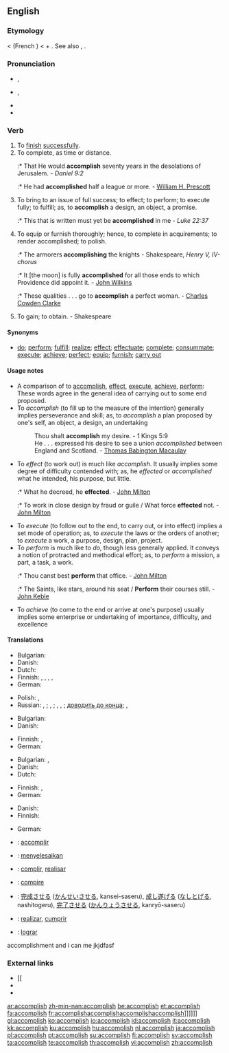 ==English==
{{webster 1913}}

===Etymology===
{{etyl|ang}} {{term|acomplissen|lang=ang}} < {{etyl|fro}} {{term|accomplir|lang=fro}} (French {{term|accomplir|lang=fr}}) < {{etyl|la}} {{term|ad|lang=la}} + {{term|complere||to fill up, to complete|lang=la}}. See also {{term|complete}}, {{term|finish}}.

===Pronunciation===
* {{a|UK}} {{IPA|/əˈkəm.plɪʃ/}}, {{SAMPA|/@"k@m.plIS/}}
* {{a|US}} {{IPA|/əˈkɔm.pliʃ/}}, {{SAMPA|/@"kOm.pliS/}}
* {{audio|En-us-accomplish.ogg|Audio (US)}}
* {{hyphenation|ac-com'plish}}

===Verb===
{{en-verb|accomplishes|accomplishing|accomplished}}

# To [[finish]] [[successful]]ly.
# To complete, as time or distance.
#:* That He would '''accomplish''' seventy years in the desolations of Jerusalem. - ''Daniel 9:2''
#:* He had '''accomplished''' half a league or more. - [[w:William H. Prescott|William H. Prescott]]
# To bring to an issue of full success; to effect; to perform; to execute fully; to fulfill; as, to '''accomplish''' a design, an object, a promise.
#:* This that is written must yet be '''accomplished''' in me - ''Luke 22:37''
# To equip or furnish thoroughly; hence, to complete in acquirements; to render accomplished; to polish.
#:* The armorers '''accomplishing''' the knights - Shakespeare, ''Henry V, IV-chorus''
#:* It [the moon] is fully '''accomplished''' for all those ends to which Providence did appoint it. - [[w:John Wilkins|John Wilkins]]
#:* These qualities . . . go to '''accomplish''' a perfect woman. - [[w:Charles Cowden Clarke|Charles Cowden Clarke]]
# {{obsolete}} To gain; to obtain. - Shakespeare

====Synonyms====
* [[do]]; [[perform]]; [[fulfill]]; [[realize]]; [[effect]]; [[effectuate]]; [[complete]]; [[consummate]]; [[execute]]; [[achieve]]; [[perfect]]; [[equip]]; [[furnish]]; [[carry out]]

====Usage notes====
* <!--A longer exposition on near synonyms from Webster 1913:--> A comparison of to [[#English|accomplish]], [[effect]], [[execute]], [[achieve]], [[perform]]: These words agree in the general idea of carrying out to some end proposed.
* To ''accomplish'' (to fill up to the measure of the intention) generally implies perseverance and skill; as, to ''accomplish'' a plan proposed by one's self, an object, a design, an undertaking
*: Thou shalt '''accomplish''' my desire. - 1 Kings 5:9
*: He . . . expressed his desire to see a union ''accomplished'' between England and Scotland. - [[w:Thomas Babington Macaulay|Thomas Babington Macaulay]]
* To ''effect'' (to work out) is much like ''accomplish''. It usually implies some degree of difficulty contended with; as, he ''effected'' or ''accomplished'' what he intended, his purpose, but little.
*:* What he decreed, he '''effected'''. - [[w:John Milton|John Milton]]
*:* To work in close design by fraud or guile / What force '''effected''' not. - [[w:John Milton|John Milton]]
* To ''execute'' (to follow out to the end, to carry out, or into effect) implies a set mode of operation; as, to ''execute'' the laws or the orders of another; to ''execute'' a work, a purpose, design, plan, project.
* To ''perform'' is much like to ''do'', though less generally applied. It conveys a notion of protracted and methodical effort; as, to ''perform'' a mission, a part, a task, a work.
*:* Thou canst best '''perform''' that office. - [[w:John Milton|John Milton]]
*:* The Saints, like stars, around his seat / '''Perform''' their courses still. - [[w:John Keble|John Keble]]
* To ''achieve'' (to come to the end or arrive at one's purpose) usually implies some enterprise or undertaking of importance, difficulty, and excellence

====Translations====
{{trans-top|to finish successfully}}
* Bulgarian: {{t|bg|осъществявам|sc=Cyrl}}
* Danish: {{t-|da|fuldende}}
* Dutch: {{t-|nl|volbrengen}}
* Finnish: {{t+|fi|suorittaa}}, {{t+|fi|toteuttaa}}, {{t+|fi|saada}} {{t-|fi|tehty|alt=tehdyksi}}, {{t+|fi|saattaa}} {{t-|fi|päätökseen}}, {{t+|fi|saada}} {{t-|fi|aikaan}}
* German: {{t-|de|vollenden}}
{{trans-mid}}
* Polish: {{t+|pl|dokonywać}}, {{t+|pl|dokonać}}
* Russian: {{t|ru|совершать|tr=sov'eršát'|sc=Cyrl}} {{impf}}, {{t|ru|совершить|tr=sov'eršít'|sc=Cyrl}} {{impf}}; {{t+|ru|выполнять|tr=vypoln'át'|sc=Cyrl}} {{impf}}, {{t|ru|выполнить|tr=výpolnit'|sc=Cyrl}} {{pf}}; {{t+|ru|достигать|tr=dostigát'|sc=Cyrl}} {{impf}}, {{t+|ru|достигнуть|tr=dostígnut'|sc=Cyrl}} {{pf}}, {{t+|ru|достичь|tr=dostíč|sc=Cyrl}} {{impf}}; [[доводить до конца]]; {{t|ru|завершать|tr=zav'eršát'|sc=Cyrl}} {{impf}}, {{t|ru|завершить|tr=zav'eršít'|sc=Cyrl}} {{pf}}
{{trans-bottom}}

{{trans-top|to complete, as time or distance}}
* Bulgarian: {{t|bg|завършвам|sc=Cyrl}}
* Danish: {{t-|da|fuldende}}
{{trans-mid}}
* Finnish: {{t+|fi|suorittaa}}, {{t+|fi|saavuttaa}}
* German: {{t-|de|vollenden}}
{{trans-bottom}}

{{trans-top|to bring to an issue of full success; to effect; to perform}}
* Bulgarian: {{t|bg|извършвам|sc=Cyrl}},  {{t|bg|осъществявам|sc=Cyrl}}
* Danish: {{t-|da|fuldende}}
* Dutch: {{t-|nl|volbrengen}}
{{trans-mid}}
* Finnish: {{t+|fi|suorittaa}}, {{t+|fi|saavuttaa}}
* German: {{t-|de|vollenden}}
{{trans-bottom}}

{{trans-top|to equip or furnish thoroughly}}
* Danish: {{t-|da|fuldende}}
* Finnish: {{t-|fi|varustaa}}
{{trans-mid}}
* German: {{t-|de|vollenden}}
{{trans-bottom}}

{{trans-top|(obsolete) to gain; to obtain}}
{{trans-mid}}
{{trans-bottom}}

{{checktrans-top}}
* {{ttbc|French}}: [[accomplir]]
* {{ttbc|Indonesian}}: [[selesai|menyelesaikan]]
* {{ttbc|Interlingua}}: [[complir]], [[realisar]]
* {{ttbc|Italian}}: [[compire]]
* {{ttbc|Japanese}}: [[完成]]させる ([[かんせい]]させる, kansei-saseru), [[成し遂げる]] ([[なしとげる]], nashitogeru), [[完了]]させる ([[かんりょう]]させる, kanryō-saseru)
* {{ttbc|Portuguese}}: [[realizar]], [[cumprir]]
* {{ttbc|Spanish}}: [[lograr]]
{{checktrans-bottom}}
accomplishment and i can me jkjdfasf

===External links===
* [[{{R:OneLook}}
* {{R:Webster 1913}}
* {{R:Century 1911}}

[[ar:accomplish]]
[[zh-min-nan:accomplish]]
[[be:accomplish]]
[[et:accomplish]]
[[fa:accomplish]]
[[fr:accomplish]][[[[#English|accomplish]][[[[#English|accomplish]][[#English|accomplish]]]]]]]]
[[gl:accomplish]]
[[ko:accomplish]]
[[io:accomplish]]
[[id:accomplish]]
[[it:accomplish]]
[[kk:accomplish]]
[[ku:accomplish]]
[[hu:accomplish]]
[[nl:accomplish]]
[[ja:accomplish]]
[[pl:accomplish]]
[[pt:accomplish]]
[[su:accomplish]]
[[fi:accomplish]]
[[sv:accomplish]]
[[ta:accomplish]]
[[te:accomplish]]
[[th:accomplish]]
[[vi:accomplish]]
[[zh:accomplish]]